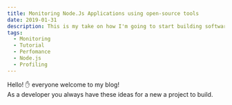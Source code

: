 ```yaml
---
title: Monitoring Node.Js Applications using open-source tools
date: 2019-01-31
description: This is my take on how I'm going to start building software products
tags:
  - Monitoring
  - Tutorial
  - Perfomance
  - Node.js
  - Profiling
---
```


Hello! ✋ everyone welcome to my blog!  
 As a developer you always have these ideas for a new a project to build.
